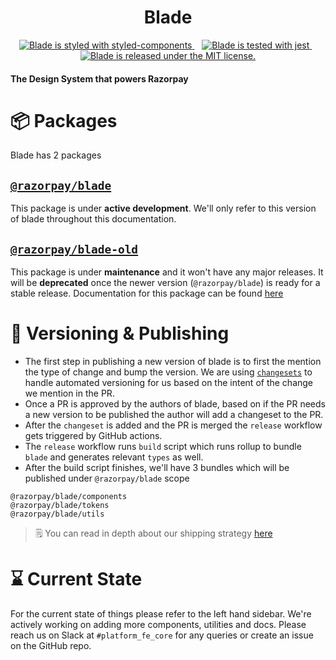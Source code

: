 
<Meta title="Guides/Intro" />

<div style={{ margin: '0 auto', maxWidth: '600px', textAlign: 'center' }}>

<h1 align="center">Blade</h1>
<p align="center">
  <a href="https://github.com/styled-components/styled-components">
    <img
      src="https://img.shields.io/badge/style-%F0%9F%92%85%20styled--components-orange.svg?colorB=daa357&colorA=db748e"
      alt="Blade is styled with styled-components"
    />
  </a>
  &nbsp;&nbsp;
  <a href="https://github.com/facebook/jest">
    <img src="https://jestjs.io/img/jest-badge.svg" alt="Blade is tested with jest" />
  </a>
  &nbsp;&nbsp;
  <a href="https://github.com/razorpay/blade/blob/master/LICENSE.md">
    <img
      src="https://img.shields.io/badge/license-MIT-blue.svg"
      alt="Blade is released under the MIT license."
    />
  </a>
</p>

<h4>
  <b>The Design System that powers Razorpay</b>
</h4>

</div>

# 📦 Packages

Blade has 2 packages

## [`@razorpay/blade`](https://github.com/razorpay/blade/tree/master/packages/blade)

This package is under **active development**. We'll only refer to this version of blade throughout this documentation.

## [`@razorpay/blade-old`](https://github.com/razorpay/blade/tree/master/packages/blade-old)

This package is under **maintenance** and it won't have any major releases. It will be **deprecated** once the newer version (`@razorpay/blade`) is ready for a stable release. Documentation for this package can be found [here](https://github.com/razorpay/blade/blob/master/packages/blade-old/README.md)

# 📝 Versioning & Publishing

- The first step in publishing a new version of blade is to first the mention the type of change and bump the version. We are using [`changesets`](https://github.com/atlassian/changesets) to handle automated versioning for us based on the intent of the change we mention in the PR.
- Once a PR is approved by the authors of blade, based on if the PR needs a new version to be published the author will add a changeset to the PR.
- After the `changeset` is added and the PR is merged the `release` workflow gets triggered by GitHub actions.
- The `release` workflow runs `build` script which runs rollup to bundle `blade` and generates relevant `types` as well.
- After the build script finishes, we'll have 3 bundles which will be published under `@razorpay/blade` scope

```
@razorpay/blade/components
@razorpay/blade/tokens
@razorpay/blade/utils
```

> 🗒 You can read in depth about our shipping strategy [here](https://github.com/razorpay/blade/blob/master/rfcs/2021-06-15-shipping-blade.md)

# ⌛️ Current State

For the current state of things please refer to the left hand sidebar. We're actively working on adding more components, utilities and docs. Please reach us on Slack at `#platform_fe_core` for any queries or create an issue on the GitHub repo.
